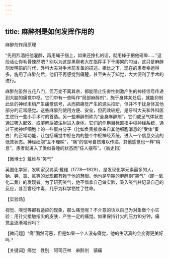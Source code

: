 ```yaml
---
---
---
```

title: 麻醉剂是如何发挥作用的
---




麻醉剂作用原理



“先用烈酒把他灌醉，再用绳子捆上，如果还挣扎的话，就用棒子把他砸晕……”这段话让你毛骨悚然吧？别以为这是黑帮老大在指挥手下干绑架的勾当，这只是麻醉剂发明前的时代，外科大夫对手术前准备的描述。相比之下，现在的患者幸运得多，施用了麻醉剂后，他们不再感觉到痛楚，甚至失去了知觉，大大便利了手术的进行。

麻醉剂虽然五花八门，但万变不离其宗，都能阻止伤害性刺激产生的神经信号传递到大脑的痛觉中枢。它们中有一些叫作“局部麻醉剂”，施于身体某处后，就能抑制此处的神经末梢产生痛觉信号，从而把痛觉产生的源头掐断，但并不干扰身体其他部分的正常感觉。这些麻醉剂使用方便、安全，但药效较短，是牙科大夫和外科医生进行一些小手术时的首选。另一些麻醉剂称为“全身麻醉剂”，它们或呈气体状态通过吸入起效，或溶解后被注射进入身体。它们的作用目标直指中枢神经系统，通过干扰神经细胞上的一些蛋白分子（比如负责接收来自其他细胞消息的“受体”蛋白）的正常功能，让包括痛觉中枢在内的整个中枢神经系统，进入一个信息交流的低效状态。神经细胞“互不理睬”，“痛”的信号自然难以传递，其他感觉也一样“稍息”，患者就进入了类似昏睡的状态而“任人摆布”。（翁史钧）





【微博士】戴维与“笑气”



英国化学家、发明家汉弗莱·戴维（1778—1829），是发现化学元素最多的人，钠、钾、氯、氟等的发现都有赖于他的慧眼。他也是早期的麻醉剂“笑气”（即一氧化二氮）的发现者。为了研究笑气，他不惜拿自己做实验，吸入笑气并记录自己的反应，甚至曾经中毒，几乎为科学牺牲了性命。

【实验场】

视觉、嗅觉等都有适应的现象，那么痛觉呢？不介意的话以自己为对象做个小实验：用针尖接触指尖的皮肤，产生一定的痛觉。如果保持针尖的压力10分钟，痛觉会逐渐减弱吗？

【微问题】“痛”固然可恶，但是如果一个人没有痛觉，他的生活真的会变得更美好吗？

【关键词】痛觉　性别　阿司匹林　麻醉剂　镇痛